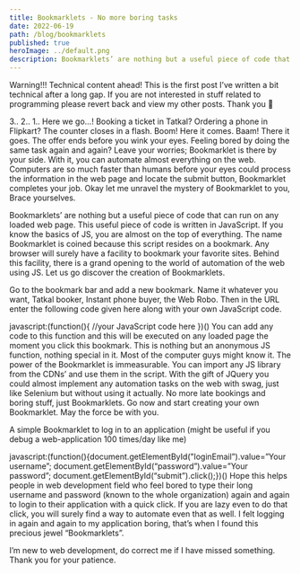 ```yaml
---
title: Bookmarklets - No more boring tasks
date: 2022-06-19
path: /blog/bookmarklets
published: true
heroImage: ../default.png
description: Bookmarklets’ are nothing but a useful piece of code that can run on any loaded web page. This useful piece of code is written in JavaScript.
---
```

Warning!!! Technical content ahead! This is the first post I’ve written a bit technical after a long gap. If you are not interested in stuff related to programming please revert back and view my other posts. Thank you 🙂

3..
2..
1..
Here we go…!
Booking a ticket in Tatkal? Ordering a phone in Flipkart? The counter closes in a flash. Boom! Here it comes. Baam! There it goes. The offer ends before you wink your eyes. Feeling bored by doing the same task again and again? Leave your worries; Bookmarklet is there by your side. With it, you can automate almost everything on the web. Computers are so much faster than humans before your eyes could process the information in the web page and locate the submit button, Bookmarklet completes your job. Okay let me unravel the mystery of Bookmarklet to you, Brace yourselves.

Bookmarklets’ are nothing but a useful piece of code that can run on any loaded web page. This useful piece of code is written in JavaScript. If you know the basics of JS, you are almost on the top of everything. The name Bookmarklet is coined because this script resides on a bookmark. Any browser will surely have a facility to bookmark your favorite sites. Behind this facility, there is a grand opening to the world of automation of the web using JS. Let us go discover the creation of Bookmarklets.

Go to the bookmark bar and add a new bookmark. Name it whatever you want, Tatkal booker, Instant phone buyer, the Web Robo. Then in the URL enter the following code given here along with your own JavaScript code.

javascript:(function(){ //your JavaScript code here })()
You can add any code to this function and this will be executed on any loaded page the moment you click this bookmark. This is nothing but an anonymous JS function, nothing special in it. Most of the computer guys might know it. The power of the Bookmarklet is immeasurable. You can import any JS library from the CDNs’ and use them in the script. With the gift of JQuery you could almost implement any automation tasks on the web with swag, just like Selenium but without using it actually. No more late bookings and boring stuff, just Bookmarklets. Go now and start creating your own Bookmarklet. May the force be with you.

A simple Bookmarklet to log in to an application (might be useful if you debug a web-application 100 times/day like me)

javascript:(function(){document.getElementById("loginEmail”).value=”Your username”; document.getElementById(“password”).value=”Your password”; document.getElementById(“submit”).click();})()
Hope this helps people in web development field who feel bored to type their long username and password (known to the whole organization) again and again to login to their application with a quick click. If you are lazy even to do that click, you will surely find a way to automate even that as well. I felt logging in again and again to my application boring, that’s when I found this precious jewel “Bookmarklets”.

I’m new to web development, do correct me if I have missed something.
Thank you for your patience.